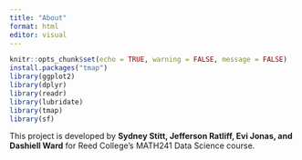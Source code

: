 ```yaml
---
title: "About"
format: html
editor: visual
---
```


```r
knitr::opts_chunk$set(echo = TRUE, warning = FALSE, message = FALSE)
install.packages("tmap")
library(ggplot2)
library(dplyr)
library(readr)
library(lubridate)
library(tmap)
library(sf)
```

This project is developed by **Sydney Stitt, Jefferson Ratliff, Evi Jonas, and Dashiell Ward** for Reed College's MATH241 Data Science course.
